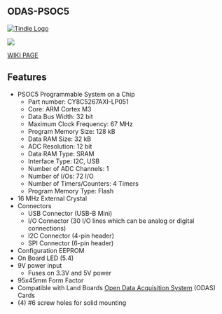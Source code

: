 == ODAS-PSOC5 ==

<a href="https://www.tindie.com/products/land_boards/programmable-system-on-a-chip-for-the-raspberry-pi/?pt=ac_prod_search" >
<img src="http://land-boards.com/tindie/tindie-larges-v2.png" alt="Tindie Logo">
</img></a> 

<IMG SRC="http://land-boards.com/blwiki/images/7/7c/ODAS-PSOC5-P682-X4-720px.jpg"></IMG>

[http://land-boards.com/blwiki/index.php?title=ODAS-PSOC5 WIKI PAGE]

== Features ==

* PSOC5 Programmable System on a Chip
** Part number: CY8C5267AXI-LP051
** Core: ARM Cortex M3
** Data Bus Width: 32 bit
** Maximum Clock Frequency: 67 MHz
** Program Memory Size: 128 kB
** Data RAM Size: 32 kB
** ADC Resolution: 12 bit
** Data RAM Type: SRAM
** Interface Type: I2C, USB
** Number of ADC Channels: 1
** Number of I/Os: 72 I/O
** Number of Timers/Counters: 4 Timers
** Program Memory Type: Flash
* 16 MHz External Crystal
* Connectors
** USB Connector (USB-B Mini)
** I/O Connector (30 I/O lines which can be analog or digital connections)
** I2C Connector (4-pin header)
** SPI Connector (6-pin header)
* Configuration EEPROM
* On Board LED (5.4)
* 9V power input
** Fuses on 3.3V and 5V power
*95x45mm Form Factor
* Compatible with Land Boards [[Open Data Acquisition System]] (ODAS) Cards
* (4) #6 screw holes for solid mounting

